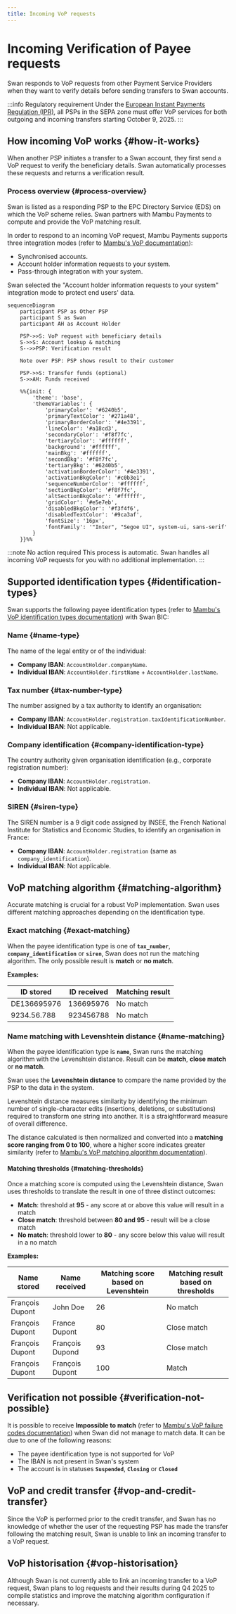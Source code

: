 ```yaml
---
title: Incoming VoP requests
---
```


# Incoming Verification of Payee requests

Swan responds to VoP requests from other Payment Service Providers when they want to verify details before sending transfers to Swan accounts.

:::info Regulatory requirement
Under the [European Instant Payments Regulation (IPR)](https://eur-lex.europa.eu/legal-content/EN/TXT/HTML/?uri=OJ:L_202400886), all PSPs in the SEPA zone must offer VoP services for both outgoing and incoming transfers starting October 9, 2025.
:::

## How incoming VoP works {#how-it-works}

When another PSP initiates a transfer to a Swan account, they first send a VoP request to verify the beneficiary details. Swan automatically processes these requests and returns a verification result.

### Process overview {#process-overview}

Swan is listed as a responding PSP to the EPC Directory Service (EDS) on which the VoP scheme relies. Swan partners with Mambu Payments to compute and provide the VoP matching result.

In order to respond to an incoming VoP request, Mambu Payments supports three integration modes (refer to [Mambu's VoP documentation](https://docs.numeral.io/docs/respond-to-vop-requests)):
- Synchronised accounts.
- Account holder information requests to your system.
- Pass-through integration with your system.

Swan selected the "Account holder information requests to your system" integration mode to protect end users' data.

```mermaid
sequenceDiagram
    participant PSP as Other PSP
    participant S as Swan
    participant AH as Account Holder

    PSP->>S: VoP request with beneficiary details
    S->>S: Account lookup & matching
    S-->>PSP: Verification result
    
    Note over PSP: PSP shows result to their customer
    
    PSP->>S: Transfer funds (optional)
    S->>AH: Funds received

    %%{init: {
        'theme': 'base',
        'themeVariables': {
            'primaryColor': '#6240b5',
            'primaryTextColor': '#271a48',
            'primaryBorderColor': '#4e3391',
            'lineColor': '#a18cd3',
            'secondaryColor': '#f8f7fc',
            'tertiaryColor': '#ffffff',
            'background': '#ffffff',
            'mainBkg': '#ffffff',
            'secondBkg': '#f8f7fc',
            'tertiaryBkg': '#6240b5',
            'activationBorderColor': '#4e3391',
            'activationBkgColor': '#c0b3e1',
            'sequenceNumberColor': '#ffffff',
            'sectionBkgColor': '#f8f7fc',
            'altSectionBkgColor': '#ffffff',
            'gridColor': '#e5e7eb',
            'disabledBkgColor': '#f3f4f6',
            'disabledTextColor': '#9ca3af',
            'fontSize': '16px',
            'fontFamily': '"Inter", "Segoe UI", system-ui, sans-serif'
        }
    }}%%
```

:::note No action required
This process is automatic. Swan handles all incoming VoP requests for you with no additional implementation.
:::

## Supported identification types {#identification-types}

Swan supports the following payee identification types (refer to [Mambu's VoP identification types documentation](https://docs.numeral.io/docs/vop-identification-types#supported-identification-types-in-vop)) with Swan BIC:

### Name {#name-type}
The name of the legal entity or of the individual:
- **Company IBAN**: `AccountHolder.companyName`.
- **Individual IBAN**: `AccountHolder.firstName` + `AccountHolder.lastName`.

### Tax number {#tax-number-type}
The number assigned by a tax authority to identify an organisation:
- **Company IBAN**: `AccountHolder.registration.taxIdentificationNumber`.
- **Individual IBAN**: Not applicable.

### Company identification {#company-identification-type}
The country authority given organisation identification (e.g., corporate registration number):
- **Company IBAN**: `AccountHolder.registration`.
- **Individual IBAN**: Not applicable.

### SIREN {#siren-type}
The SIREN number is a 9 digit code assigned by INSEE, the French National Institute for Statistics and Economic Studies, to identify an organisation in France:
- **Company IBAN**: `AccountHolder.registration` (same as `company_identification`).
- **Individual IBAN**: Not applicable.

## VoP matching algorithm {#matching-algorithm}

Accurate matching is crucial for a robust VoP implementation. Swan uses different matching approaches depending on the identification type.

### Exact matching {#exact-matching}

When the payee identification type is one of **`tax_number`**, **`company_identification`** or **`siren`**, Swan does not run the matching algorithm. The only possible result is **match** or **no match**.

**Examples:**

| ID stored | ID received | Matching result |
| --- | --- | --- |
| DE136695976 | 136695976 | No match |
| 9234.56.788 | 923456788 | No match |

### Name matching with Levenshtein distance {#name-matching}

When the payee identification type is **`name`**, Swan runs the matching algorithm with the Levenshtein distance. Result can be **match**, **close match** or **no match**.

Swan uses the **Levenshtein distance** to compare the name provided by the PSP to the data in the system. 

Levenshtein distance measures similarity by identifying the minimum number of single-character edits (insertions, deletions, or substitutions) required to transform one string into another. It is a straightforward measure of overall difference.

The distance calculated is then normalized and converted into a **matching score ranging from 0 to 100**, where a higher score indicates greater similarity (refer to [Mambu's VoP matching algorithm documentation](https://docs.numeral.io/docs/vop-matching-algorithm)).

#### Matching thresholds {#matching-thresholds}

Once a matching score is computed using the Levenshtein distance, Swan uses thresholds to translate the result in one of three distinct outcomes:

- **Match**: threshold at **95** - any score at or above this value will result in a match
- **Close match**: threshold between **80 and 95** - result will be a close match  
- **No match**: threshold lower to **80** - any score below this value will result in a no match

**Examples:**

| Name stored | Name received | Matching score based on Levenshtein | Matching result based on thresholds |
| --- | --- | --- | --- |
| François Dupont | John Doe | 26 | No match |
| François Dupont | France Dupont | 80 | Close match |
| François Dupont | François Dupond | 93 | Close match |
| François Dupont | François Dupont | 100 | Match |

## Verification not possible {#verification-not-possible}

It is possible to receive **Impossible to match** (refer to [Mambu's VoP failure codes documentation](https://docs.numeral.io/docs/vop-failure-codes-and-status-details)) when Swan did not manage to match data. It can be due to one of the following reasons:

- The payee identification type is not supported for VoP
- The IBAN is not present in Swan's system  
- The account is in statuses **`Suspended`**, **`Closing`** or **`Closed`**

## VoP and credit transfer {#vop-and-credit-transfer}

Since the VoP is performed prior to the credit transfer, and Swan has no knowledge of whether the user of the requesting PSP has made the transfer following the matching result, Swan is unable to link an incoming transfer to a VoP request.

## VoP historisation {#vop-historisation}

Although Swan is not currently able to link an incoming transfer to a VoP request, Swan plans to log requests and their results during Q4 2025 to compile statistics and improve the matching algorithm configuration if necessary.